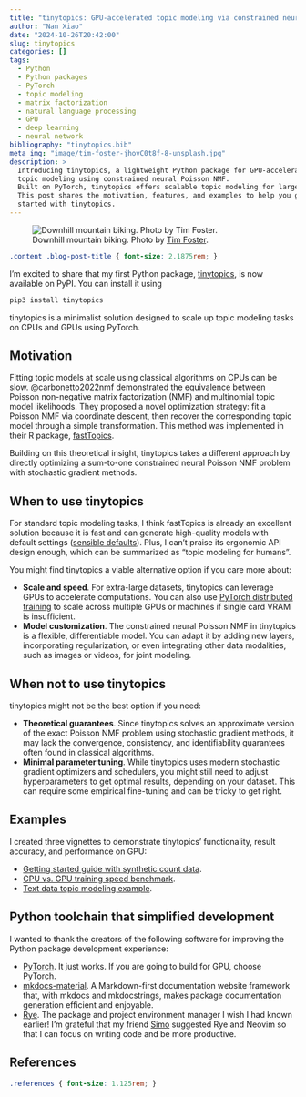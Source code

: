 ```yaml
---
title: "tinytopics: GPU-accelerated topic modeling via constrained neural Poisson NMF"
author: "Nan Xiao"
date: "2024-10-26T20:42:00"
slug: tinytopics
categories: []
tags:
  - Python
  - Python packages
  - PyTorch
  - topic modeling
  - matrix factorization
  - natural language processing
  - GPU
  - deep learning
  - neural network
bibliography: "tinytopics.bib"
meta_img: "image/tim-foster-jhovC0t8f-8-unsplash.jpg"
description: >
  Introducing tinytopics, a lightweight Python package for GPU-accelerated
  topic modeling using constrained neural Poisson NMF.
  Built on PyTorch, tinytopics offers scalable topic modeling for large datasets.
  This post shares the motivation, features, and examples to help you get
  started with tinytopics.
---
```


![Downhill mountain biking.
Photo by [Tim Foster](https://unsplash.com/photos/jhovC0t8f-8).
](/image/tim-foster-jhovC0t8f-8-unsplash.jpg)

```css
.content .blog-post-title { font-size: 2.1875rem; }
```

I'm excited to share that my first Python package,
[tinytopics](https://nanx.me/tinytopics/),
is now available on PyPI. You can install it using

```bash
pip3 install tinytopics
```

tinytopics is a minimalist solution designed to scale up topic modeling
tasks on CPUs and GPUs using PyTorch.

## Motivation

Fitting topic models at scale using classical algorithms on CPUs can be slow.
@carbonetto2022nmf demonstrated the equivalence between Poisson non-negative matrix factorization (NMF) and multinomial topic model likelihoods.
They proposed a novel optimization strategy: fit a Poisson NMF via
coordinate descent, then recover the corresponding topic model through
a simple transformation. This method was implemented in their R package,
[fastTopics](https://cran.r-project.org/package=fastTopics).

Building on this theoretical insight, tinytopics takes a different
approach by directly optimizing a sum-to-one constrained neural Poisson NMF
problem with stochastic gradient methods.

## When to use tinytopics

For standard topic modeling tasks, I think fastTopics is already an excellent
solution because it is fast and can generate high-quality models with default
settings ([sensible defaults](https://nanx.me/blog/post/sensible-defaults/)).
Plus, I can't praise its ergonomic API design enough, which can be
summarized as "topic modeling for humans".

You might find tinytopics a viable alternative option if you care more about:

- **Scale and speed**. For extra-large datasets, tinytopics can leverage GPUs to
  accelerate computations. You can also use [PyTorch distributed
  training](https://pytorch.org/tutorials/distributed/home.html) to scale
  across multiple GPUs or machines if single card VRAM is insufficient.
- **Model customization**. The constrained neural Poisson NMF in tinytopics
  is a flexible, differentiable model. You can adapt it by adding new layers,
  incorporating regularization, or even integrating other data modalities,
  such as images or videos, for joint modeling.

## When not to use tinytopics

tinytopics might not be the best option if you need:

- **Theoretical guarantees**. Since tinytopics solves an approximate version
  of the exact Poisson NMF problem using stochastic gradient methods, it may
  lack the convergence, consistency, and identifiability guarantees often
  found in classical algorithms.
- **Minimal parameter tuning**. While tinytopics uses modern stochastic gradient
  optimizers and schedulers, you might still need to adjust hyperparameters to
  get optimal results, depending on your dataset. This can require some
  empirical fine-tuning and can be tricky to get right.

## Examples

I created three vignettes to demonstrate tinytopics' functionality,
result accuracy, and performance on GPU:

- [Getting started guide with synthetic count data](https://nanx.me/tinytopics/articles/get-started/).
- [CPU vs. GPU training speed benchmark](https://nanx.me/tinytopics/articles/benchmark/).
- [Text data topic modeling example](https://nanx.me/tinytopics/articles/text/).

## Python toolchain that simplified development

I wanted to thank the creators of the following software for improving the
Python package development experience:

- [PyTorch](https://pytorch.org/).
  It just works. If you are going to build for GPU, choose PyTorch.
- [mkdocs-material](https://squidfunk.github.io/mkdocs-material/).
  A Markdown-first documentation website framework that, with mkdocs and mkdocstrings,
  makes package documentation generation efficient and enjoyable.
- [Rye](https://rye.astral.sh/).
  The package and project environment manager I wish I had known earlier!
  I'm grateful that my friend [Simo](https://github.com/svm-zhang) suggested
  Rye and Neovim so that I can focus on writing code and be more productive.

## References

```css
.references { font-size: 1.125rem; }
```
